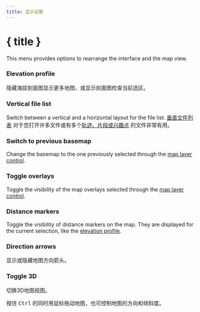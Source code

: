 ```yaml
---
title: 显示设置
---
```


<script lang="ts">
</script>

# { title }

This menu provides options to rearrange the interface and the map view.

### <ChartArea size="16" class="inline-block" style="margin-bottom: 2px" /> Elevation profile

隐藏海拔剖面图显示更多地图，或显示剖面图检查当前选区。

### <GalleryVertical size="16" class="inline-block" style="margin-bottom: 2px" /> Vertical file list

Switch between a vertical and a horizontal layout for the file list.
[垂直文件列表](../files-and-stat) 对于您打开许多文件或有多个[轨迹、片段或兴趣点](../gpx) 的文件非常有用。

### <Map size="16" class="inline-block" style="margin-bottom: 2px" /> Switch to previous basemap

Change the basemap to the one previously selected through the [map layer control](../map-controls).

### <Layers2 size="16" class="inline-block" style="margin-bottom: 2px" /> Toggle overlays

Toggle the visibility of the map overlays selected through the [map layer control](../map-controls).

### <Coins size="16" class="inline-block" style="margin-bottom: 2px" /> Distance markers

Toggle the visibility of distance markers on the map.
They are displayed for the current selection, like the [elevation profile](../files-and-stats).

### <Milestone size="16" class="inline-block" style="margin-bottom: 2px" /> Direction arrows

显示或隐藏地图方向箭头。

### <Box size="16" class="inline-block" style="margin-bottom: 2px" /> Toggle 3D

切换3D地图视图。

<DocsNote>

按住 <kbd>Ctrl</kbd> 的同时用鼠标拖动地图，也可控制地图的方向和倾斜度。

</DocsNote>

